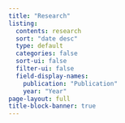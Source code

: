 ```yaml
---
title: "Research"
listing:
  contents: research
  sort: "date desc"
  type: default
  categories: false
  sort-ui: false
  filter-ui: false
  field-display-names: 
    publication: "Publication"
    year: "Year"
page-layout: full
title-block-banner: true
---
```




